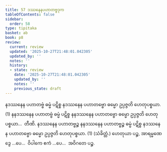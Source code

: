 ```yaml
---
title: 57 ဒဿနေနပဟာတဗ္ဗဒုက
tableOfContents: false
sidebar:
  order: 58
type: tipitaka
basket: ab
book: p8
review:
  current: review
  updated: '2025-10-27T21:48:01.042305'
  updated_by: ''
  notes: ''
  history:
  - state: review
    date: '2025-10-27T21:48:01.042305'
    updated_by: ''
    notes: ''
    previous_state: draft
---
```



<ReviewStatus review={frontmatter.review} showDetails={true} />

<HypothesisAnnotation frontmatter={frontmatter} />

<DynamicBreadcrumb />

<Division number="76" book="p8" e="ch" v="40" p="99">

<Paragraph number="242" book="p8">
နဒဿနေန ပဟာတဗ္ဗံ ဓမ္မံ ပဋိစ္စ နဒဿနေန ပဟာတဗ္ဗော ဓမ္မော ဥပ္ပဇ္ဇတိ ဟေတုပစ္စယာ. (1)
</Paragraph>

<Paragraph number="243" book="p8">
နနဒဿနေန ပဟာတဗ္ဗံ ဓမ္မံ ပဋိစ္စ နနဒဿနေန ပဟာတဗ္ဗော ဓမ္မော ဥပ္ပဇ္ဇတိ ဟေတုပစ္စယာ…  တီဏိ.
</Paragraph>

<Paragraph number="244" book="p8">
နဒဿနေန ပဟာတဗ္ဗဉ္စ နနဒဿနေန ပဟာတဗ္ဗဉ္စ ဓမ္မံ ပဋိစ္စ နဒဿနေန ပဟာတဗ္ဗော ဓမ္မော ဥပ္ပဇ္ဇတိ ဟေတုပစ္စယာ. (1) (သံခိတ္တံ.)
</Paragraph>

<Paragraph number="245" book="p8">
ဟေတုယာ ပဉ္စ, အာရမ္မဏေ ဒွေ …ပေ…  ဝိပါကေ ဧကံ …ပေ…  အဝိဂတေ ပဉ္စ.
</Paragraph>
</Division>